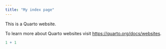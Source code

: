 ```yaml
---
title: "My index page"
---
```


This is a Quarto website.

To learn more about Quarto websites visit <https://quarto.org/docs/websites>.

```r
1 + 1
```
